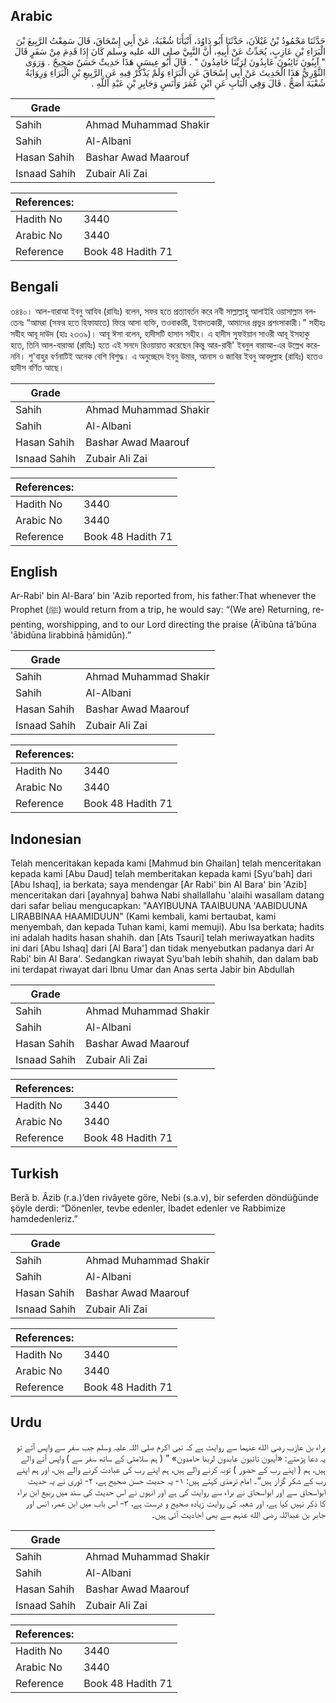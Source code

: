 ## Arabic


<div dir="rtl" lang="ar" style={{fontSize:'larger',backgroundColor:'#f8f9fa',padding:20}}>
حَدَّثَنَا مَحْمُودُ بْنُ غَيْلاَنَ، حَدَّثَنَا أَبُو دَاوُدَ، أَنْبَأَنَا شُعْبَةُ، عَنْ أَبِي إِسْحَاقَ، قَالَ سَمِعْتُ الرَّبِيعَ بْنَ الْبَرَاءِ بْنِ عَازِبٍ، يُحَدِّثُ عَنْ أَبِيهِ، أَنَّ النَّبِيَّ صلى الله عليه وسلم كَانَ إِذَا قَدِمَ مِنْ سَفَرٍ قَالَ ‏ "‏ آيِبُونَ تَائِبُونَ عَابِدُونَ لِرَبِّنَا حَامِدُونَ ‏"‏ ‏.‏ قَالَ أَبُو عِيسَى هَذَا حَدِيثٌ حَسَنٌ صَحِيحٌ ‏.‏ وَرَوَى الثَّوْرِيُّ هَذَا الْحَدِيثَ عَنْ أَبِي إِسْحَاقَ عَنِ الْبَرَاءِ وَلَمْ يَذْكُرْ فِيهِ عَنِ الرَّبِيعِ بْنِ الْبَرَاءِ وَرِوَايَةُ شُعْبَةَ أَصَحُّ ‏.‏ قَالَ وَفِي الْبَابِ عَنِ ابْنِ عُمَرَ وَأَنَسٍ وَجَابِرِ بْنِ عَبْدِ اللَّهِ ‏.‏
</div>
<div style={{backgroundColor:'#f8f9fa',padding:20, marginBottom: 10}}><table> <thead> <tr> <th>Grade</th> <th></th> </tr> </thead> <tbody> <tr><td>Sahih</td><td>Ahmad Muhammad Shakir</td></tr><tr><td>Sahih</td><td>Al-Albani</td></tr><tr><td>Hasan Sahih</td><td>Bashar Awad Maarouf</td></tr><tr><td>Isnaad Sahih</td><td>Zubair Ali Zai</td></tr></tbody></table><table> <thead> <tr> <th>References:</th> <th></th> </tr> </thead> <tbody><tr><td>Hadith No</td><td>3440</td></tr><tr><td>Arabic No</td><td>3440</td></tr><tr><td>Reference</td><td>Book 48 Hadith 71</td></tr></tbody></table></div>

## Bengali


<div dir="ltr" lang="bn" style={{fontSize:'larger',backgroundColor:'#f8f9fa',padding:20}}>
৩৪৪০। আল-বারাআ ইবনু আযিব (রাযিঃ) বলেন, সফর হতে প্রত্যাবর্তন করে নবী সাল্লাল্লাহু আলাইহি ওয়াসাল্লাম বলতেনঃ “আমরা (সফর হতে হিফাযাতে) ফিরে আসা ব্যক্তি, তওবাকারী, ইবাদতকারী, আমাদের প্রভুর প্রশংসাকারী।” সহীহঃ সহীহ আবূ দাউদ (হাঃ ২৩৩৯)। আবূ ঈসা বলেন, হাদীসটি হাসান সহীহ। এ হাদীস সুফইয়ান সাওরী আবূ ইসহাকু হতে, তিনি আল-বারাআ (রাযিঃ) হতে এই সনদে রিওয়ায়াত করেছেন কিন্তু আর-রাবী' ইবনুল বারাআ-এর উল্লেখ করেননি। শু'বাহুর বর্ণনাটিই অনেক বেশি বিশুদ্ধ। এ অনুচ্ছেদে ইবনু উমার, আনাস ও জাবির ইবনু আবদুল্লাহ (রাযিঃ) হতেও হাদীস বর্ণিত আছে।
</div>
<div style={{backgroundColor:'#f8f9fa',padding:20, marginBottom: 10}}><table> <thead> <tr> <th>Grade</th> <th></th> </tr> </thead> <tbody> <tr><td>Sahih</td><td>Ahmad Muhammad Shakir</td></tr><tr><td>Sahih</td><td>Al-Albani</td></tr><tr><td>Hasan Sahih</td><td>Bashar Awad Maarouf</td></tr><tr><td>Isnaad Sahih</td><td>Zubair Ali Zai</td></tr></tbody></table><table> <thead> <tr> <th>References:</th> <th></th> </tr> </thead> <tbody><tr><td>Hadith No</td><td>3440</td></tr><tr><td>Arabic No</td><td>3440</td></tr><tr><td>Reference</td><td>Book 48 Hadith 71</td></tr></tbody></table></div>

## English


<div dir="ltr" lang="en" style={{fontSize:'larger',backgroundColor:'#f8f9fa',padding:20}}>
Ar-Rabi' bin Al-Bara’ bin 'Azib reported from, his father:That whenever the Prophet (ﷺ) would return from a trip, he would say: “(We are) Returning, repenting, worshipping, and to our Lord directing the praise (Ā’ibūna tā’būna 'ābidūna lirabbinā ḥāmidūn).”
</div>
<div style={{backgroundColor:'#f8f9fa',padding:20, marginBottom: 10}}><table> <thead> <tr> <th>Grade</th> <th></th> </tr> </thead> <tbody> <tr><td>Sahih</td><td>Ahmad Muhammad Shakir</td></tr><tr><td>Sahih</td><td>Al-Albani</td></tr><tr><td>Hasan Sahih</td><td>Bashar Awad Maarouf</td></tr><tr><td>Isnaad Sahih</td><td>Zubair Ali Zai</td></tr></tbody></table><table> <thead> <tr> <th>References:</th> <th></th> </tr> </thead> <tbody><tr><td>Hadith No</td><td>3440</td></tr><tr><td>Arabic No</td><td>3440</td></tr><tr><td>Reference</td><td>Book 48 Hadith 71</td></tr></tbody></table></div>

## Indonesian


<div dir="ltr" lang="id" style={{fontSize:'larger',backgroundColor:'#f8f9fa',padding:20}}>
Telah menceritakan kepada kami [Mahmud bin Ghailan] telah menceritakan kepada kami [Abu Daud] telah memberitakan kepada kami [Syu'bah] dari [Abu Ishaq], ia berkata; saya mendengar [Ar Rabi' bin Al Bara' bin 'Azib] menceritakan dari [ayahnya] bahwa Nabi shallallahu 'alaihi wasallam datang dari safar beliau mengucapkan: "AAYIBUUNA TAAIBUUNA 'AABIDUUNA LIRABBINAA HAAMIDUUN" (Kami kembali, kami bertaubat, kami menyembah, dan kepada Tuhan kami, kami memuji). Abu Isa berkata; hadits ini adalah hadits hasan shahih. dan [Ats Tsauri] telah meriwayatkan hadits ini dari [Abu Ishaq] dari [Al Bara'] dan tidak menyebutkan padanya dari Ar Rabi' bin Al Bara'. Sedangkan riwayat Syu'bah lebih shahih, dan dalam bab ini terdapat riwayat dari Ibnu Umar dan Anas serta Jabir bin Abdullah
</div>
<div style={{backgroundColor:'#f8f9fa',padding:20, marginBottom: 10}}><table> <thead> <tr> <th>Grade</th> <th></th> </tr> </thead> <tbody> <tr><td>Sahih</td><td>Ahmad Muhammad Shakir</td></tr><tr><td>Sahih</td><td>Al-Albani</td></tr><tr><td>Hasan Sahih</td><td>Bashar Awad Maarouf</td></tr><tr><td>Isnaad Sahih</td><td>Zubair Ali Zai</td></tr></tbody></table><table> <thead> <tr> <th>References:</th> <th></th> </tr> </thead> <tbody><tr><td>Hadith No</td><td>3440</td></tr><tr><td>Arabic No</td><td>3440</td></tr><tr><td>Reference</td><td>Book 48 Hadith 71</td></tr></tbody></table></div>

## Turkish


<div dir="ltr" lang="tr" style={{fontSize:'larger',backgroundColor:'#f8f9fa',padding:20}}>
Berâ b. Âzib (r.a.)’den rivâyete göre, Nebi (s.a.v), bir seferden döndüğünde şöyle derdi: “Dönenler, tevbe edenler, İbadet edenler ve Rabbimize hamdedenleriz.”
</div>
<div style={{backgroundColor:'#f8f9fa',padding:20, marginBottom: 10}}><table> <thead> <tr> <th>Grade</th> <th></th> </tr> </thead> <tbody> <tr><td>Sahih</td><td>Ahmad Muhammad Shakir</td></tr><tr><td>Sahih</td><td>Al-Albani</td></tr><tr><td>Hasan Sahih</td><td>Bashar Awad Maarouf</td></tr><tr><td>Isnaad Sahih</td><td>Zubair Ali Zai</td></tr></tbody></table><table> <thead> <tr> <th>References:</th> <th></th> </tr> </thead> <tbody><tr><td>Hadith No</td><td>3440</td></tr><tr><td>Arabic No</td><td>3440</td></tr><tr><td>Reference</td><td>Book 48 Hadith 71</td></tr></tbody></table></div>

## Urdu


<div dir="rtl" lang="ur" style={{fontSize:'larger',backgroundColor:'#f8f9fa',padding:20}}>
براء بن عازب رضی الله عنہما سے روایت ہے کہ نبی اکرم صلی اللہ علیہ وسلم جب سفر سے واپس آتے تو یہ دعا پڑھتے: «آيبون تائبون عابدون لربنا حامدون» ” ( ہم سلامتی کے ساتھ سفر سے ) واپس آنے والے ہیں، ہم ( اپنے رب کے حضور ) توبہ کرنے والے ہیں، ہم اپنے رب کی عبادت کرنے والے ہیں، اور ہم اپنے رب کے شکر گزار ہیں“۔ امام ترمذی کہتے ہیں: ۱- یہ حدیث حسن صحیح ہے، ۲- ثوری نے یہ حدیث ابواسحاق سے اور ابواسحاق نے براء سے روایت کی ہے اور انہوں نے اس حدیث کی سند میں ربیع ابن براء کا ذکر نہیں کیا ہے، اور شعبہ کی روایت زیادہ صحیح و درست ہے، ۳- اس باب میں ابن عمر، انس اور جابر بن عبداللہ رضی الله عنہم سے بھی احادیث آئی ہیں۔
</div>
<div style={{backgroundColor:'#f8f9fa',padding:20, marginBottom: 10}}><table> <thead> <tr> <th>Grade</th> <th></th> </tr> </thead> <tbody> <tr><td>Sahih</td><td>Ahmad Muhammad Shakir</td></tr><tr><td>Sahih</td><td>Al-Albani</td></tr><tr><td>Hasan Sahih</td><td>Bashar Awad Maarouf</td></tr><tr><td>Isnaad Sahih</td><td>Zubair Ali Zai</td></tr></tbody></table><table> <thead> <tr> <th>References:</th> <th></th> </tr> </thead> <tbody><tr><td>Hadith No</td><td>3440</td></tr><tr><td>Arabic No</td><td>3440</td></tr><tr><td>Reference</td><td>Book 48 Hadith 71</td></tr></tbody></table></div>